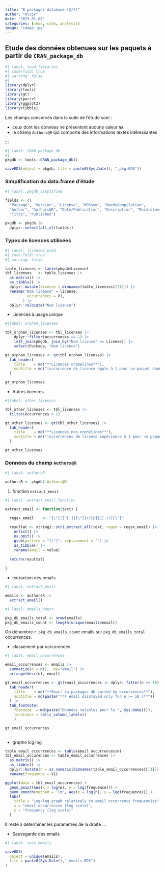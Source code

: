 ```yaml
---
title: "R packages database (2/?)"
author: "Alcor"
date: "2025-01-08"
categories: [news, code, analysis]
image: "image.jpg"
---
```


## Etude des données obtenues sur les paquets à partir de `CRAN_package_db`

```r
#| label: load_libraries
#| code-fold: true
#| warning: false
#| 
library(dplyr)
library(tools)
library(gt)
library(purrr)
library(ggplot2)
library(tibble)

```

Les champs conservés dans la suite de l'étude sont :

  - ceux dont les données ne présentent aucune valeur `NA`.
  - le champ `Authors@R` qui comporte des informations textes intéressantes
  
:::

```r
#| label: CRAN_package_db
#| 
pkgdb <- tools::CRAN_package_db()

saveRDS(object = pkgdb, file = paste0(Sys.Date(), "_pkg.RDS"))

```

### Simplification du data.frame d'étude

```r
#| label: pkgdb_simplified

fields <- c(
  "Package", "Version", "License", "MD5sum", "NeedsCompilation",
  "Author", "Authors@R", "Date/Publication", "Description", "Maintainer", "Packaged",
  "Title", "Published")

pkgdb <- pkgdb |> 
  dplyr::select(all_of(fields))

```

### Types de licences utilisées

```r
#| label: licences_used
#| code-fold: true
#| warning: false

table_licenses <- table(pkgdb$License)
tbl_licenses   <- table_licenses |> 
  as.matrix() |> 
  as_tibble() |> 
  dplyr::mutate(license = dimnames(table_licenses)[[1]]) |> 
  rename("Nom licence" = license,
          occurrences = V1,
        ) |> 
  dplyr::relocate("Nom licence")

```

  - Licences à usage unique

```r
#|label: orphan_licenses

tbl_orphan_licenses <- tbl_licenses |> 
    dplyr::filter(occurrences == 1) |> 
    left_join(pkgdb, join_by("Nom licence" == License)) |> 
    select(Package, "Nom licence")

gt_orphan_licenses <- gt(tbl_orphan_licenses) |> 
  tab_header(
    title    = md("**Licences orphelines**"),
    subtitle = md("(occurrence de licence égale à 1 pour un paquet donné)")
  ) 

gt_orphan_licenses

```

  - Autres licences

```r
#|label: other_licenses

tbl_other_licenses <- tbl_licenses |> 
  filter(occurrences > 1)

gt_other_licenses <- gt(tbl_other_licenses) |> 
  tab_header(
    title    = md("**Licences non orphelines**"),
    subtitle = md("(occurrences de licence supérieure à 1 pour un paquet donné)")
  ) 

gt_other_licenses

```

### Données du champ `Authors@R`

```r
#| label: authorsR

authorsR <- pkgdb$`Authors@R`

```

  1) fonction `extract_email`

```r
#| label: extract_email_function

extract_email <- function(text) {

  regex_email    <- "[\"]([^[ ]|[\"]]+?[@]{1}.+?)[\"]"
  
  resultat <- stringi::stri_extract_all(text, regex = regex_email) |>
    unlist() |> 
    na.omit() |> 
    gsub(pattern = "[\"]", replacement = "") |> 
    as_tibble() |> 
    rename(email = value)
  
  return(resultat)
  
}

```

  - extraction des emails
  
```r
#| label: extract_email

emails <- authorsR |> 
  extract_email()

```


```r
#| label: emails_count

pkg_db_emails_total <- nrow(emails) 
pkg_db_emails_count <- length(unique(emails$email))

```

::: {.callout-note collapse="false"}

On dénombre `r pkg_db_emails_count` emails sur `pkg_db_emails_total` occurrences.
  
:::

  - classement par occurrences

```r
#| label: email_occurrences

email_occurrences <- emails |> 
  summarize(n = n(), .by="email") |>
  arrange(desc(n), email)

gt_email_occurrences <- gt(email_occurrences |> dplyr::filter(n >= 10)) |> 
  tab_header(
    title    = md("**Email in packages db sorted by occurrences**"),
    subtitle = md(paste("**( email displayed only for n >= 10 )**"))
  ) |> 
  tab_footnote(
    footnote  = md(paste("Données valables pour le ", Sys.Date())),
    locations = cells_column_labels()
    )

gt_email_occurrences
  
```

  - graphe log log

```r

table_email_occurrences <- table(email_occurrences$n)
tbl_email_occurences <- table_email_occurrences |> 
  as.matrix() |> 
  as_tibble() |> 
  dplyr::mutate(n = as.numeric(dimnames(table_email_occurrences)[[1]])) |> 
  rename(frequence = V1)

ggplot(data = tbl_email_occurences) +
  geom_point(aes(x = log(n), y = log(frequence))) +
  geom_smooth(method = 'lm', aes(x = log(n), y = log(frequence))) +
  labs(
    title = "Log-log graph relatively to email occurrence frequencies",
    x = "email occurrences (log scale)",
    y = "frequency (log scale)"
  )

```

::: {.callout-important collapse="false"}

Il reste à déterminer les paramètres de la droite ...
  
:::

  - Sauvegarde des emails
  
```r
#| label: save_emails

saveRDS(
  object = unique(emails), 
  file = paste0(Sys.Date(),"_emails.RDS")
)

```





  